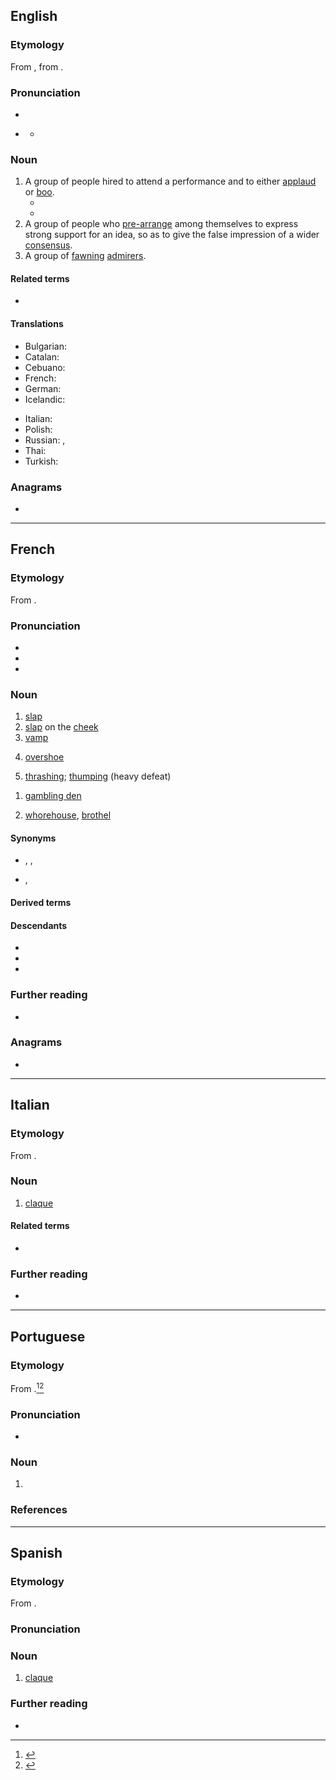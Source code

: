 {{also|Claque|claqué}}
==English==

===Etymology===
From {{bor|en|fr|claque}}, from {{m|fr|claquer|t=to clap one's hands}}.

===Pronunciation===
* {{IPA|en|/ˈklæk/|/ˈklɑːk/}}
* {{homophones|en|clack|clerk}} {{q|non-rhotic accents}}
** {{audio|en|LL-Q1860 (eng)-Vealhurl-claque.wav|Audio (UK)}}

===Noun===
{{en-noun}}

# A group of people hired to attend a performance and to either [[applaud]] or [[boo]].
#* {{quote-journal|en|author=|title=Theatre Claqueurs in Vienna Form Union|work=The New York Times|date=1930-02-23|url=https://www.nytimes.com/1930/02/23/archives/theatre-claqueurs-in-vienna-form-union-now-get-two-wienerwursts-for.html|issn=0362-4331|passage=The most popular singers have been obliged to give free tickets and even to donate cash, lest the '''claque''' retaliate by frantic applause at the wrong moment.}}
#* {{quote-journal|en|author=John Briggs|title=What Every Young Claqueur Should Know|work=The New York Times|date=1957-12-22|url=https://www.nytimes.com/1957/12/22/archives/what-every-young-claqueur-should-know-function.html|issn=0362-4331|passage=The '''claque''' isn't paid. In fact, claqueurs pay to get in. The inducement is that they can buy standing room for half price, without waiting in line.}}
# A group of people who [[pre-arrange]] among themselves to express strong support for an idea, so as to give the false impression of a wider [[consensus]].
# A group of [[fawning]] [[admirer]]s.

====Related terms====
* {{l|en|claqueur}}

====Translations====
{{trans-top|people hired to applaud or boo}}
* Bulgarian: {{t+|bg|клакьори|p}}
* Catalan: {{t+|ca|claca|f}}
* Cebuano: {{t|ceb|batos}}
* French: {{t+|fr|claque|f}}
* German: {{t+|de|Claque|f}}
* Icelandic: {{t|is|klapplið|n}}
{{trans-mid}}
* Italian: {{t|it|claque|f}}
* Polish: {{t+|pl|klaka|f}}
* Russian: {{t+|ru|кла́ка|f}}, {{t+|ru|клакер|m-p|alt=кла́керы}}
* Thai: {{t+|th|หน้าม้า}}
* Turkish: {{t+|tr|şakşakçı}}
{{trans-bottom}}

===Anagrams===
* {{anagrams|en|a=acelqu|calque}}

----

==French==

===Etymology===
From {{m|fr|claquer}}.

===Pronunciation===
* {{fr-IPA}}
* {{audio|fr|LL-Q150 (fra)-LoquaxFR-claque.wav|Audio}}
* {{audio|fr|LL-Q150 (fra)-DenisdeShawi-claque.wav|Audio (CAN)}}

===Noun===
{{fr-noun|f}}

# [[slap#English|slap]]
# [[slap#English|slap]] on the [[cheek]]
# [[vamp]] {{gloss|of a shoe}}
# {{lb|fr|Quebec}} [[overshoe]]
# {{lb|fr|sports}} [[thrashing]]; [[thumping]] (heavy defeat)

{{fr-noun|m}}

# {{lb|fr|slang}} [[gambling den]]
# {{lb|fr|slang}} [[whorehouse]], [[brothel]]

====Synonyms====
* {{sense|slap in the face or on the cheek}} {{l|fr|gifle}}, {{l|fr|baffe}}, {{l|fr|taloche}}
* {{sense|overshoe}} {{l|fr|shoe claque}}, {{l|fr|chouclaque}}

====Derived terms====
{{col3|fr
|en avoir sa claque
|prendre ses cliques et ses claques
|tête à claques
}}

====Descendants====
* {{desc|it|claque|bor=1}}
* {{desc|pt|claque|bor=1}}
* {{desc|es|claque|bor=1}}

===Further reading===
* {{R:TLFi}}

===Anagrams===
* {{l|fr|calque}}

----

==Italian==

===Etymology===
From {{bor|it|fr|claque}}.

===Noun===
{{it-noun|f|-}}

# [[claque#English|claque]]

====Related terms====
* {{l|it|clacchista}}

===Further reading===
* {{R:it:Treccani}}

----

==Portuguese==

===Etymology===
From {{bor|pt|fr|claque}}.<ref>{{R:pt:Infopédia}}</ref><ref>{{R:Priberam}}</ref>

===Pronunciation===
{{pt-IPA}}
* {{hyph|pt|cla|que}}

===Noun===
{{pt-noun|f}}

# {{lb|pt|Portugal|sports}} {{l|en|supporter|supporters}} {{gloss|people who support something, especially a sports team}}
#: {{syn|pt|torcida|q1=Brazil}}

===References===
<references/>

----

==Spanish==

===Etymology===
From {{bor|es|fr|claque}}.

===Pronunciation===
{{es-IPA}}

===Noun===
{{es-noun|f}}

# [[#English|claque]]

===Further reading===
* {{R:DRAE}}